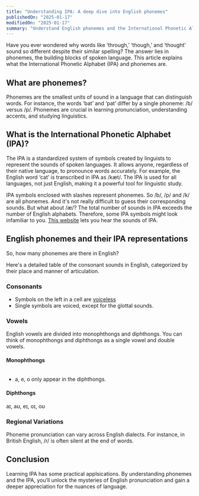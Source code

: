 ```yaml
---
title: "Understanding IPA: A deep dive into English phonemes"
publishedOn: "2025-01-17"
modifiedOn: "2025-01-17"
summary: "Understand English phonemes and the International Phonetic Alphabet (IPA)"
---
```


Have you ever wondered why words like ‘through,’ ‘though,’ and ‘thought’ sound so different despite their similar spelling? The answer lies in phonemes, the building blocks of spoken language. This article explains what the International Phonetic Alphabet (IPA) and phonemes are.

## What are phonemes?

Phonemes are the smallest units of sound in a language that can distinguish words. For instance, the words ‘bat’ and ‘pat’ differ by a single phoneme: /b/ versus /p/. Phonemes are crucial in learning pronunciation, understanding accents, and studying linguistics.

## What is the International Phonetic Alphabet (IPA)?

The IPA is a standardized system of symbols created by linguists to represent the sounds of spoken languages. It allows anyone, regardless of their native language, to pronounce words accurately. For example, the English word ‘cat’ is transcribed in IPA as /kæt/. The IPA is used for all languages, not just English, making it a powerful tool for linguistic study.

IPA symbols enclosed with slashes represent phonemes. So /b/, /p/ and /k/ are all phonemes. And it's not really difficult to guess their corresponding sounds. But what about /æ/? The total number of sounds in IPA exceeds the number of English alphabets. Therefore, some IPA symbols might look infamiliar to you. <a href="https://www.ipachart.com">This website</a> lets you hear the sounds of IPA.

## English phonemes and their IPA representations

So, how many phonemes are there in English?

Here's a detailed table of the consonant sounds in English, categorized by their place and manner of articulation.

### Consonants

<Table
  data={{
    headers: [
      "",
      "Bilabial",
      "Labiodental",
      "dental",
      "Alveolar",
      "Post-alveolar",
      "Palatal",
      "Velar",
      "Glottal",
    ],
    rows: [
      ["Plosive", "p, b ", "", "", "t, d", "", "", "k, g", "ʔ"],
      ["Nasal", "m", "", "", "n", "", "", "ŋ", ""],
      ["Flap", "", "", "", "ɾ", "", "", "", ""],
      ["Fricative", "", "f, v", "θ, ð", "s, z", "ʃ, ʒ", "", "", "h"],
      ["Affricate", "", "", "", "", "t͡ʃ, d͡ʒ", "", "", ""],
      ["Approximant", "w", "", "", "ɹ, l", "", "j", "", ""],
    ],
  }}
/>

- Symbols on the left in a cell are <a href="https://en.wikipedia.org/wiki/Voicelessness">voiceless</a>
- Single symbols are voiced,
  except for the glottal sounds.

### Vowels

English vowels are divided into monophthongs and diphthongs. You can think of monophthongs and diphthongs as a single vowel and double vowels.

#### Monophthongs

<Table
  data={{
    headers: ["", "Front", "Central", "Back"],
    rows: [
      ["High", "i, ɪ", "", "ʊ, u"],
      ["Mid", "(e), ɛ", "ə", "(o)"],
      ["Low", "æ, (a)", "", "ɑ"],
    ],
  }}
/>

- a, e, o only appear in the diphthongs.

#### Diphthongs

aɪ, aʊ, eɪ, oɪ, oʊ

### Regional Variations

Phoneme pronunciation can vary across English dialects. For instance, in British English, /r/ is often silent at the end of words.

## Conclusion

Learning IPA has some practical applsications. By understanding phonemes and the IPA, you’ll unlock the mysteries of English pronunciation and gain a deeper appreciation for the nuances of language.
